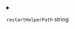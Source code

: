 
<details>
<summary>

`restartHelperPath`  <span class="config-field-type">string</span> 

</summary>

RestartHelperPath will load the restart helper from this location instead of using the bundled
one within DevSpace. Can be either a local path or an URL where to find the restart helper.

</details>
